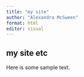 ```yaml
---
title: "my site"
author: "Alexandra McSween"
format: html
editor: visual
---
```


## my site etc

Here is some sample text.
